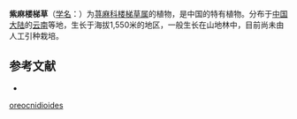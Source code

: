 {{Speciesbox
| name = 紫麻楼梯草
| status = 
| status_system = 
| image =
| genus = Elatostema
| species = oreocnidioides
| authority = W. T. Wang
}}

'''紫麻楼梯草'''（[[学名|学名]]：{{lang|la|''Elatostema oreocnidioides''}}）为[[荨麻科|荨麻科]][[楼梯草属|楼梯草属]]的植物，是中国的特有植物。分布于[[中国大陆|中国大陆]]的[[云南|云南]]等地，生长于海拔1,550米的地区，一般生长在山地林中，目前尚未由人工引种栽培。

== 参考文献 ==
<div class="references-small">
* {{cite web| url =http://www.bioinfo.cn/db05/KmzwSpecies.php?action=view&id=23251| title =紫麻楼梯草| work =《中国高等植物数据库全库》| publisher =中国科学院微生物研究所| author =昆明植物研究所| accessdate =2009-02-25| deadurl =yes| archiveurl =https://web.archive.org/web/20160305002201/http://www.bioinfo.cn/db05/KmzwSpecies.php?action=view&id=23251| archivedate =2016-03-05}}
</div>
{{Taxonbar|from=Q15232115}}

{{DEFAULTSORT:Elatostema oreocnidioides}}
[[Category:楼梯草属|oreocnidioides]]


{{Urticaceae-stub}}
